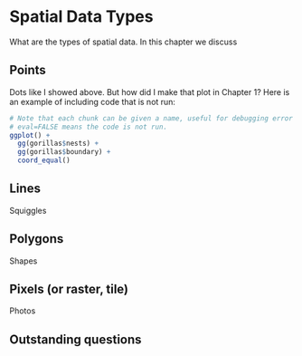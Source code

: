 # Spatial Data Types

What are the types of spatial data. In this chapter we discuss

## Points

Dots like I showed above.  But how did I make that plot in Chapter 1?  Here is an example of including code that is not run:

```r
# Note that each chunk can be given a name, useful for debugging error messages
# eval=FALSE means the code is not run.
ggplot() +
  gg(gorillas$nests) + 
  gg(gorillas$boundary) + 
  coord_equal()

```


## Lines

Squiggles

## Polygons

Shapes

## Pixels (or raster, tile)

Photos

## Outstanding questions